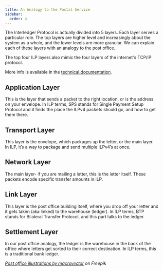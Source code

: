 ```yaml
---
title: An Analogy to the Postal Service
sidebar:
  order: 4
---
```



The Interledger Protocol is actually divided into 5 layers. Each layer serves a particular role. The top layers are higher level and increasingly about the system as a whole, and the lower levels are more granular. We can explain each of these layers with an analogy to the post office.

The top four ILP layers also mimic the four layers of the internet's TCP/IP protocol.

More info is available in the [technical documentation](https://interledger.org/developers/rfcs/interledger-architecture/).

<LargeImg
  src="/img/analogy.jpg"
  alt="Diagram comparing the Interledger stack to a postal service"
  hasBorder={false}
/>

## Application Layer

This is the layer that sends a packet to the right location, or is the address on your envelope. In ILP terms, SPS stands for Single Payment Setup Protocol and it finds the place the ILPv4 packets should go, and how to get them there.

## Transport Layer

This layer is the envelope, which packages up the letter, or the main layer. In ILP, it’s a way to package and send multiple ILPv4’s at once.

## Network Layer

The main layer- if you are mailing a letter, this is the letter itself. These packets encode specific transfer amounts in ILP.

## Link Layer

This layer is the post office building itself, where you drop off your letter and it gets taken (aka linked) to the warehouse (ledger). In ILP terms, BTP stands for Bilateral Transfer Protocol, and this part talks to the ledger.

## Settlement Layer

In our post office analogy, the ledger is the warehouse in the back of the office where letters get sorted to their correct destination. In ILP terms, this is a traditional bank ledger.

_[Post office illustrations by macrovector](https://www.freepik.com/free-vector/isometric-post-office-color-set-with-isolated-icons-furniture-mailboxes-automated-parcel-lockers-people-vector-illustration_60945985.htm#fromView=search&page=2&position=35&uuid=1f6526e0-dfaa-493d-9dac-b5f8561514f4) on Freepik_
